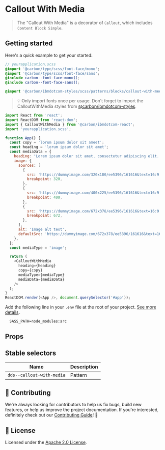 
# Callout With Media

> The "Callout With Media" is a decorator of `Callout`, which includes
> `Content Block Simple`.

## Getting started

Here's a quick example to get your started.

```scss
// yourapplication.scss
@import '@carbon/type/scss/font-face/mono';
@import '@carbon/type/scss/font-face/sans';
@include carbon--font-face-mono();
@include carbon--font-face-sans();

@import '@carbon/ibmdotcom-styles/scss/patterns/blocks/callout-with-media/index';
```

> 💡 Only import fonts once per usage. Don't forget to import the
> CalloutWithMedia styles from
> [@carbon/ibmdotcom-styles](https://github.com/carbon-design-system/ibm-dotcom-library/blob/master/packages/styles).

```javascript
import React from 'react';
import ReactDOM from 'react-dom';
import { CalloutWithMedia } from '@carbon/ibmdotcom-react';
import 'yourapplication.scss';

function App() {
  const copy = 'lorum ipsum dolor sit ameet';
  const heading = 'lorum ipsum dolor sit amet';
  const mediaData = {
    heading: 'Lorem ipsum dolor sit amet, consectetur adipiscing elit.',
    image: {
      sources: [
        {
          src: 'https://dummyimage.com/320x180/ee5396/161616&text=16:9',
          breakpoint: 320,
        },
        {
          src: 'https://dummyimage.com/400x225/ee5396/161616&text=16:9',
          breakpoint: 400,
        },
        {
          src: 'https://dummyimage.com/672x378/ee5396/161616&text=16:9',
          breakpoint: 672,
        },
      ],
      alt: 'Image alt text',
      defaultSrc: 'https://dummyimage.com/672x378/ee5396/161616&text=16:9',
    },
  };
  const mediaType = 'image';

  return (
    <CalloutWithMedia
      heading={heading}
      copy={copy}
      mediaType={mediaType}
      mediaData={mediaData}
    />
  );
}
ReactDOM.render(<App />, document.querySelector('#app'));
```

Add the following line in your `.env` file at the root of your project.
[See more details](https://github.com/carbon-design-system/ibm-dotcom-library/tree/master/packages/styles#usage).

```
  SASS_PATH=node_modules:src
```

## Props

<Props of={ContentBlockSimple} />

## Stable selectors

| Name                      | Description |
| ------------------------- | ----------- |
| `dds--callout-with-media` | Pattern     |

## 🙌 Contributing

We're always looking for contributors to help us fix bugs, build new features,
or help us improve the project documentation. If you're interested, definitely
check out our
[Contributing Guide](https://github.com/carbon-design-system/ibm-dotcom-library/blob/master/.github/CONTRIBUTING.md)!
👀

## 📝 License

Licensed under the
[Apache 2.0 License](https://github.com/carbon-design-system/ibm-dotcom-library/blob/master/LICENSE).
